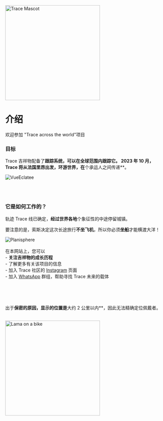 
<div style={{ width: '100%', margin: '0 auto', textAlign: 'center' }}>
 <div style={{ display: "flex", justifyContent: "center" }}>
  <img src="/img/Mascotte/Resize/tracefullbodydetoure.svg" alt="Trace Mascot" width="300" height="300"/>
</div>

# 介绍

欢迎参加 "Trace across the world"项目

### 目标

Trace 吉祥物配备了**跟踪系统，可以在全球范围内跟踪它。 2023 年 10 月，**Trace 将从法国里昂出发，环游世界**，在**个承运人之间传递\*\*。

<div style={{ width:'100%',height:'auto'}}>
  <img src="/img/Mascotte/Resize/Trace_Eclatee.png" alt="VueEclatee" loading="lazy"  />
</div>

<br/><br/>

### 它是如何工作的？

轨迹 Trace 线已确定，**经过世界各地**个象征性的中途停留城镇。

要注意的是，索斯决定这次长途旅行**不坐飞机**，所以你必须**坐船**才能横渡大洋！

<div style={{ width:'100%',height:'auto'}}>
  <img src="/img/Mascotte/Resize/planisphere.svg" alt="Planisphere" loading="lazy"  />
</div>
<br/>
在本网站上，您可以
<br/>- <strong>关注吉祥物的成长历程</strong>
<br/>- 了解更多有关该项目的信息
<br/>- 加入 Trace 社区的 <a href="https://www.instagram.com/traceacrosstheworld/" target="_blank" rel="noopener noreferrer">Instagram</a> 页面
<br/>- 加入 <a href="https://chat.whatsapp.com/FKwW0q23yVk3OdKNKAxGnE" target="_blank" rel="noopener noreferrer">WhatsApp</a> 群组，帮助寻找 Trace 未来的载体

<br/><br/><br/>

出于**保密的原因，显示的位置是**大约 2 公里以内\*\*，因此无法精确定位佩戴者。

<br/>

<div style={{ display: "flex", justifyContent: "center" }}>
  <img src="/img/Mascotte/Resize/lama-on-a-bike.svg" alt="Lama on a bike" width="300" height="300"/>
</div>
</div>

